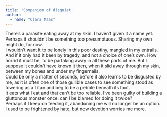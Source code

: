 ```yaml
---
title: 'Companion of disquiet'
author: 
  - name: "Clara Maas"
---
```


| There’s a parasite eating away at my skin. I haven’t given it a name yet. 
| Perhaps it shouldn’t be something too presumptuous. Sharing my own might do, for now.
| I wouldn’t want it to be lonely in this poor destiny, mangled in my entrails. And if it only had it been by tragedy, and not a choice of one’s own. How horrid it must be, to be partaking away in all these parts of me. But I suppose it couldn’t have known it then, when it slid away through my skin, between my bones and under my fingernails. 
| Could be only a matter of seconds, before it also learns to be disgusted by me, as it is often one of those gullible cases to see something stood as towering as a Titan and beg to be a pebble beneath its foot. 
| It eats what I eat and that can’t be too reliable. I’ve been guilty of building a gluttonous monster once, can I be blamed for doing it twice? 
| Perhaps if I keep on feeding it, abandoning me will no longer be an option. 
| I used to be frightened by hate, but now devotion worries me more.

<a href="https://instagram.com/clara_maas_"><i class="bi bi-instagram"></i></a>